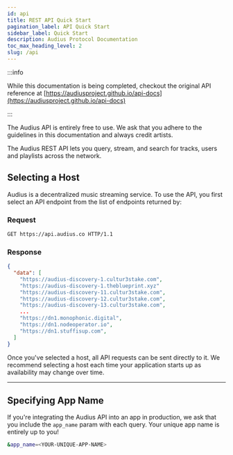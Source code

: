 ```yaml
---
id: api
title: REST API Quick Start
pagination_label: API Quick Start
sidebar_label: Quick Start
description: Audius Protocol Documentation
toc_max_heading_level: 2
slug: /api
---
```



:::info

While this documentation is being completed, checkout the original API reference at
[https://audiusproject.github.io/api-docs](https://audiusproject.github.io/api-docs)

:::

The Audius API is entirely free to use. We ask that you adhere to the guidelines in this
documentation and always credit artists.

The Audius REST API lets you query, stream, and search for tracks, users and playlists across the
network.

## Selecting a Host

Audius is a decentralized music streaming service. To use the API, you first select an API endpoint
from the list of endpoints returned by:

### Request

```bash
GET https://api.audius.co HTTP/1.1
```

### Response

```json
{
  "data": [
    "https://audius-discovery-1.cultur3stake.com",
    "https://audius-discovery-1.theblueprint.xyz"
    "https://audius-discovery-11.cultur3stake.com",
    "https://audius-discovery-12.cultur3stake.com",
    "https://audius-discovery-13.cultur3stake.com",
    ...
    "https://dn1.monophonic.digital",
    "https://dn1.nodeoperator.io",
    "https://dn1.stuffisup.com",
  ]
}
```

Once you've selected a host, all API requests can be sent directly to it. We recommend selecting a
host each time your application starts up as availability may change over time.

---

## Specifying App Name

If you're integrating the Audius API into an app in production, we ask that you include the
`app_name` param with each query. Your unique app name is entirely up to you!

```bash
&app_name=<YOUR-UNIQUE-APP-NAME>
```
